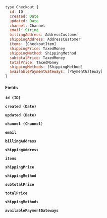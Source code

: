 ```javascript
type Checkout {
  id: ID
  created: Date
  updated: Date
  channel: Channel
  email: String
  billingAddress: AddressCustomer
  shippingAddress: AddressCustomer
  items: [CheckoutItem]
  shippingPrice: TaxedMoney
  shippingMethod: ShippingMethod
  subtotalPrice: TaxedMoney
  totalPrice: TaxedMoney
  shippingMethods: [ShippingMethod]
  availablePaymentGateways: [PaymentGateway]
}
```

#### Fields

**`id (ID)`**

**`created (Date)`**

**`updated (Date)`**

**`channel (Channel)`**

**`email`**

**`billingAddress`**

**`shippingAddress`**

**`items`**

**`shippingPrice`**

**`shippingMethod`**

**`subtotalPrice`**

**`totalPrice`**

**`shippingMethods`**

**`availablePaymentGateways`**
